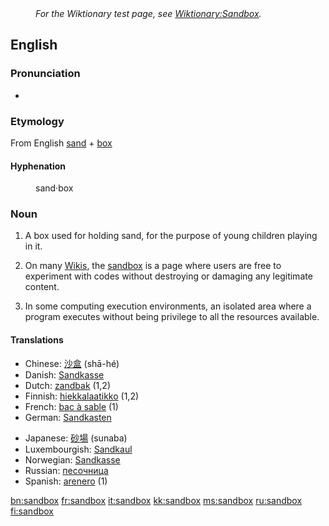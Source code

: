 :''For the Wiktionary test page, see [[Wiktionary:Sandbox]].''
==English==

===Pronunciation===
*{{IPA|/'sændbɑks/}}

===Etymology===
From English [[sand]] + [[box]]

====Hyphenation====
:sand&middot;box

===Noun===
{{en-noun-reg-es}}

# A box used for holding sand, for the purpose of young children playing in it.
# {{wjargon}} On many [[Wiki]]s, the [[Wiktionary:Sandbox|sandbox]] is a page where users are free to experiment with codes without destroying or damaging any legitimate content.
# In some computing execution environments, an isolated area where a program executes without being privilege to all the resources available.

====Translations====
{{top}}
*Chinese: [[沙盒]] (shā-hé)
*Danish: [[Sandkasse]]
*Dutch: [[zandbak]] {{m}} (1,2)
*Finnish: [[hiekkalaatikko]] (1,2)
*French: [[bac à sable]] {{m}} (1)
*German: [[Sandkasten]] {{m}}
{{mid}}
*Japanese: [[砂場]] (sunaba)
*Luxembourgish: [[Sandkaul]]
*Norwegian: [[Sandkasse]] {{m}}
*Russian: [[песочница]]
*Spanish: [[arenero]] (1)
{{bottom}}

[[bn:sandbox]]
[[fr:sandbox]]
[[it:sandbox]]
[[kk:sandbox]]
[[ms:sandbox]]
[[ru:sandbox]]
[[fi:sandbox]]